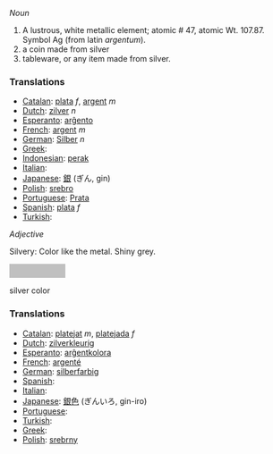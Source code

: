 ''Noun''

# A lustrous, white metallic element; atomic # 47, atomic Wt. 107.87. Symbol Ag (from latin ''argentum'').
# a coin made from silver
# tableware, or any item made from silver.


===Translations===

* [[Catalan]]: [[plata]] ''f'', [[argent]] ''m''
* [[Dutch]]: [[zilver]] ''n''
* [[Esperanto]]: [[arĝento]]
* [[French]]: [[argent]] ''m''
* [[German]]: [[Silber]] ''n''
* [[Greek]]: [[]]
* [[Indonesian]]: [[perak]]
* [[Italian]]: [[]]
* [[Japanese]]: [[銀]] (ぎん, gin)
* [[Polish]]: [[srebro]]
* [[Portuguese]]: [[Prata]]
* [[Spanish]]: [[plata]] ''f''
* [[Turkish]]: [[]]


''Adjective''

Silvery: Color like the metal. Shiny grey.

<div style="background-color:#C0C0C0; width:100px; height:25px;text-align:center">&nbsp;</div>silver color
===Translations===

* [[Catalan]]: [[platejat]] ''m'', [[platejada]] ''f''
* [[Dutch]]: [[zilverkleurig]]
* [[Esperanto]]: [[arĝentkolora]]
* [[French]]: [[argenté]]
* [[German]]: [[silberfarbig]]
* [[Spanish]]: [[]]
* [[Italian]]: [[]]
* [[Japanese]]: [[銀色]] (ぎんいろ, gin-iro)
* [[Portuguese]]: [[]]
* [[Turkish]]: [[]]
* [[Greek]]: [[]]
* [[Polish]]: [[srebrny]]